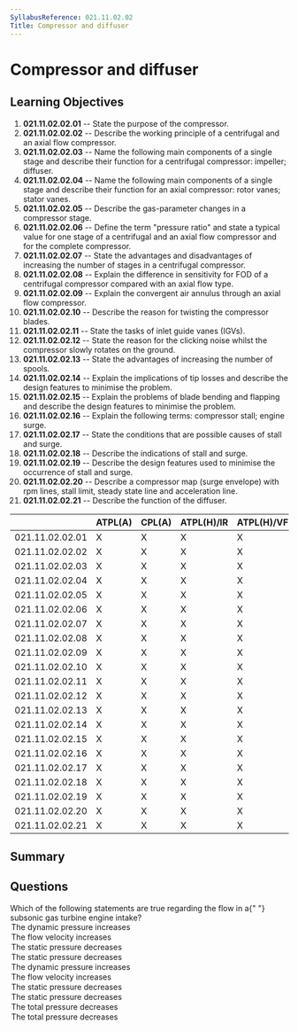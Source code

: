 ```yaml
---
SyllabusReference: 021.11.02.02
Title: Compressor and diffuser
---
```


# Compressor and diffuser

## Learning Objectives

1. **021.11.02.02.01** -- State the purpose of the compressor.
2. **021.11.02.02.02** -- Describe the working principle of a centrifugal and an axial flow compressor.
3. **021.11.02.02.03** -- Name the following main components of a single stage and describe their function for a centrifugal compressor: impeller; diffuser.
4. **021.11.02.02.04** -- Name the following main components of a single stage and describe their function for an axial compressor: rotor vanes; stator vanes.
5. **021.11.02.02.05** -- Describe the gas-parameter changes in a compressor stage.
6. **021.11.02.02.06** -- Define the term "pressure ratio" and state a typical value for one stage of a centrifugal and an axial flow compressor and for the complete compressor.
7. **021.11.02.02.07** -- State the advantages and disadvantages of increasing the number of stages in a centrifugal compressor.
8. **021.11.02.02.08** -- Explain the difference in sensitivity for FOD of a centrifugal compressor compared with an axial flow type.
9. **021.11.02.02.09** -- Explain the convergent air annulus through an axial flow compressor.
10. **021.11.02.02.10** -- Describe the reason for twisting the compressor blades.
11. **021.11.02.02.11** -- State the tasks of inlet guide vanes (IGVs).
12. **021.11.02.02.12** -- State the reason for the clicking noise whilst the compressor slowly rotates on the ground.
13. **021.11.02.02.13** -- State the advantages of increasing the number of spools.
14. **021.11.02.02.14** -- Explain the implications of tip losses and describe the design features to minimise the problem.
15. **021.11.02.02.15** -- Explain the problems of blade bending and flapping and describe the design features to minimise the problem.
16. **021.11.02.02.16** -- Explain the following terms: compressor stall; engine surge.
17. **021.11.02.02.17** -- State the conditions that are possible causes of stall and surge.
18. **021.11.02.02.18** -- Describe the indications of stall and surge.
19. **021.11.02.02.19** -- Describe the design features used to minimise the occurrence of stall and surge.
20. **021.11.02.02.20** -- Describe a compressor map (surge envelope) with rpm lines, stall limit, steady state line and acceleration line.
21. **021.11.02.02.21** -- Describe the function of the diffuser.

|  | ATPL(A) | CPL(A) | ATPL(H)/IR | ATPL(H)/VFR | CPL(H) | IR | CBIR(A) |
| --- | --- | --- | --- | --- | --- | --- | --- |
| 021.11.02.02.01 | X | X | X | X | X |  |  |
| 021.11.02.02.02 | X | X | X | X | X |  |  |
| 021.11.02.02.03 | X | X | X | X | X |  |  |
| 021.11.02.02.04 | X | X | X | X | X |  |  |
| 021.11.02.02.05 | X | X | X | X | X |  |  |
| 021.11.02.02.06 | X | X | X | X | X |  |  |
| 021.11.02.02.07 | X | X | X | X | X |  |  |
| 021.11.02.02.08 | X | X | X | X | X |  |  |
| 021.11.02.02.09 | X | X | X | X | X |  |  |
| 021.11.02.02.10 | X | X | X | X | X |  |  |
| 021.11.02.02.11 | X | X | X | X | X |  |  |
| 021.11.02.02.12 | X | X | X | X | X |  |  |
| 021.11.02.02.13 | X | X | X | X | X |  |  |
| 021.11.02.02.14 | X | X | X | X | X |  |  |
| 021.11.02.02.15 | X | X | X | X | X |  |  |
| 021.11.02.02.16 | X | X | X | X | X |  |  |
| 021.11.02.02.17 | X | X | X | X | X |  |  |
| 021.11.02.02.18 | X | X | X | X | X |  |  |
| 021.11.02.02.19 | X | X | X | X | X |  |  |
| 021.11.02.02.20 | X | X | X | X | X |  |  |
| 021.11.02.02.21 | X | X | X | X | X |  |  |

## Summary

## Questions

<Question id="BPyCNxgTCW" variant="definition" lo="021.11.02.02.09">
  <Text variant="oneCorrect">
    Which of the following statements are true regarding the flow in a{" "}
    <Subject /> subsonic gas turbine engine intake?
  </Text>
  <Option
    id="BPyCNxgTCW-1"
    subject={["convergent"]}
    why="If the cross sectional area is decreasing, and mass flow is assumed constant, the average speed of the flow must be assumed to increase. If the speed of the flow increases so does the dynamic pressure."
  >
    The dynamic pressure increases
  </Option>
  <Option
    id="BPyCNxgTCW-2"
    subject={["convergent"]}
    why="If the cross sectional area is decreasing, and mass flow is assumed constant, the average speed of the flow must be assumed to increase."
  >
    The flow velocity increases
  </Option>
  <Option
    id="BPyCNxgTCW-3"
    subject={["convergent"]}
    why="Both temperature and pressure follow the same pattern. As total temperature must remain constant, if dynamic temperature increases, static temperature decreases."
  >
    The static pressure decreases
  </Option>
  <Option
    id="BPyCNxgTCW-4"
    subject={["convergent"]}
    why="Both temperature and pressure follow the same pattern. As total Pressure must remain constant, if dynamic pressure increases, static pressure decreases."
  >
    The static pressure decreases
  </Option>
  <Option
    id="BPyCNxgTCW-5"
    subject={["divergent"]}
    why="If the cross sectional area is decreasing, and mass flow is assumed constant, the average speed of the flow must be assumed to increase. If the speed of the flow increases so does the dynamic pressure."
  >
    The dynamic pressure increases
  </Option>
  <Option
    id="BPyCNxgTCW-6"
    subject={["divergent"]}
    why="If the cross sectional area is decreasing, and mass flow is assumed constant, the average speed of the flow must be assumed to increase."
  >
    The flow velocity increases
  </Option>
  <Option
    id="BPyCNxgTCW-7"
    subject={["divergent"]}
    why="Both temperature and pressure follow the same pattern. As total temperature must remain constant, if dynamic temperature increases, static temperature decreases."
  >
    The static pressure decreases
  </Option>
  <Option
    id="BPyCNxgTCW-8"
    subject={["divergent"]}
    why="Both temperature and pressure follow the same pattern. As total Pressure must remain constant, if dynamic pressure increases, static pressure decreases."
  >
    The static pressure decreases
  </Option>
  <Option
    id="BPyCNxgTCW-9"
    subject={["divergent", "convergent"]}
    why="Total temperature and pressure remain constant when going through a duct."
  >
    The total pressure decreases
  </Option>
  <Option
    id="BPyCNxgTCW-10"
    subject={["divergent", "convergent"]}
    why="Total temperature and pressure remain constant when going through a duct."
  >
    The total pressure decreases
  </Option>
</Question>

